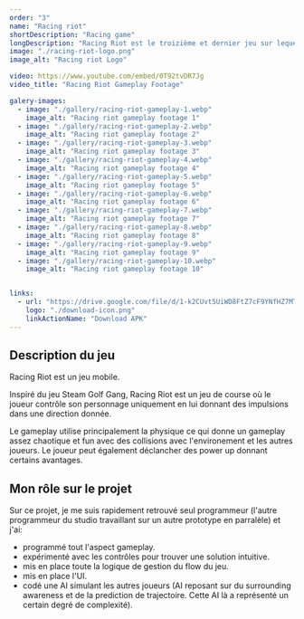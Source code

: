 ```yaml
---
order: "3"
name: "Racing riot"
shortDescription: "Racing game"
longDescription: "Racing Riot est le troizième et dernier jeu sur lequel j'ai travaillé chez Ripe Groove Lab. Lui aussi avec l'ambition de devenir un jeu Web3. Le studio a fermé ses portes pendant le développement de ce dernier."
image: "./racing-riot-logo.png"
image_alt: "Racing riot Logo"

video: https://www.youtube.com/embed/0T92tvDR7Jg
video_title: "Racing Riot Gameplay Footage"

galery-images:
  - image: "./gallery/racing-riot-gameplay-1.webp"
    image_alt: "Racing riot gameplay footage 1"
  - image: "./gallery/racing-riot-gameplay-2.webp"
    image_alt: "Racing riot gameplay footage 2"
  - image: "./gallery/racing-riot-gameplay-3.webp"
    image_alt: "Racing riot gameplay footage 3"
  - image: "./gallery/racing-riot-gameplay-4.webp"
    image_alt: "Racing riot gameplay footage 4"
  - image: "./gallery/racing-riot-gameplay-5.webp"
    image_alt: "Racing riot gameplay footage 5"
  - image: "./gallery/racing-riot-gameplay-6.webp"
    image_alt: "Racing riot gameplay footage 6"
  - image: "./gallery/racing-riot-gameplay-7.webp"
    image_alt: "Racing riot gameplay footage 7"
  - image: "./gallery/racing-riot-gameplay-8.webp"
    image_alt: "Racing riot gameplay footage 8"
  - image: "./gallery/racing-riot-gameplay-9.webp"
    image_alt: "Racing riot gameplay footage 9"
  - image: "./gallery/racing-riot-gameplay-10.webp"
    image_alt: "Racing riot gameplay footage 10"  


links:
  - url: "https://drive.google.com/file/d/1-k2CUvt5UiWD8FtZ7cF9YNfHZ7MTl0nd/view?usp=share_link"
    logo: "./download-icon.png"
    linkActionName: "Download APK"
---
```


## Description du jeu

Racing Riot est un jeu mobile.

Inspiré du jeu Steam Golf Gang, Racing Riot est un jeu de course où le joueur contrôle son personnage uniquement en lui donnant des impulsions dans une direction donnée. 

Le gameplay utilise principalement la physique ce qui donne un gameplay assez chaotique et fun avec des collisions avec l'environement et les autres joueurs. Le joueur peut également déclancher des power up donnant certains avantages.

## Mon rôle sur le projet

Sur ce projet, je me suis rapidement retrouvé seul programmeur (l'autre programmeur du studio travaillant sur un autre prototype en parralèle) et j'ai:
- programmé tout l'aspect gameplay.
- expérimenté avec les contrôles pour trouver une solution intuitive.
- mis en place toute la logique de gestion du flow du jeu.
- mis en place l'UI.
- codé une AI simulant les autres joueurs (AI reposant sur du surrounding awareness et de la prediction de trajectoire. Cette AI là a représenté un certain degré de complexité).